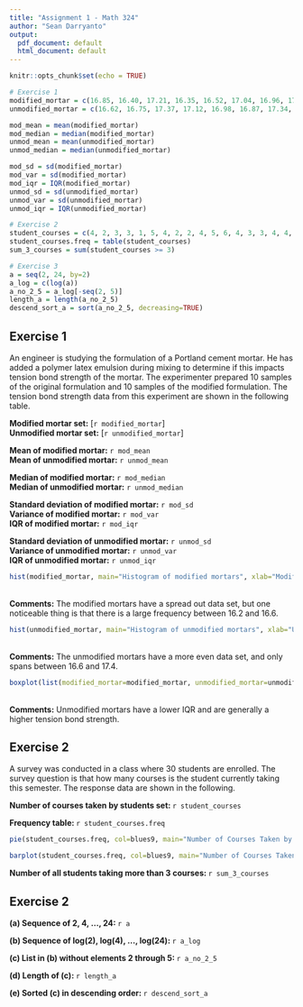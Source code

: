 ```yaml
---
title: "Assignment 1 - Math 324"
author: "Sean Darryanto"
output:
  pdf_document: default
  html_document: default
---
```


```r
knitr::opts_chunk$set(echo = TRUE)

```
```r
# Exercise 1
modified_mortar = c(16.85, 16.40, 17.21, 16.35, 16.52, 17.04, 16.96, 17.15, 16.59, 16.57)
unmodified_mortar = c(16.62, 16.75, 17.37, 17.12, 16.98, 16.87, 17.34, 17.02, 17.08, 17.27)

mod_mean = mean(modified_mortar)
mod_median = median(modified_mortar)
unmod_mean = mean(unmodified_mortar)
unmod_median = median(unmodified_mortar)

mod_sd = sd(modified_mortar)
mod_var = sd(modified_mortar)
mod_iqr = IQR(modified_mortar)
unmod_sd = sd(unmodified_mortar)
unmod_var = sd(unmodified_mortar)
unmod_iqr = IQR(unmodified_mortar)

# Exercise 2
student_courses = c(4, 2, 3, 3, 1, 5, 4, 2, 2, 4, 5, 6, 4, 3, 3, 4, 4, 5, 6, 1, 2, 2, 3, 4, 3, 3, 5, 2, 1, 3)
student_courses.freq = table(student_courses)
sum_3_courses = sum(student_courses >= 3)

# Exercise 3
a = seq(2, 24, by=2)
a_log = c(log(a))
a_no_2_5 = a_log[-seq(2, 5)]
length_a = length(a_no_2_5)
descend_sort_a = sort(a_no_2_5, decreasing=TRUE)
```

## Exercise 1
An engineer is studying the formulation of a Portland cement mortar. He has added a polymer latex emulsion during mixing to determine if this impacts tension bond strength of the mortar. The experimenter prepared 10 samples of the original formulation and 10 samples of the modified formulation. The tension bond strength data from this experiment are shown in the following table.

<b>Modified mortar set:</b> [`r modified_mortar`] <br>
<b>Unmodified mortar set:</b> [`r unmodified_mortar`]

<b>Mean of modified mortar:</b> `r mod_mean` <br>
<b>Mean of unmodified mortar:</b> `r unmod_mean`

<b>Median of modified mortar:</b> `r mod_median` <br>
<b>Median of unmodified mortar:</b> `r unmod_median`

<b>Standard deviation of modified mortar:</b> `r mod_sd` <br>
<b>Variance of modified mortar:</b> `r mod_var` <br>
<b>IQR of modified mortar:</b> `r mod_iqr`

<b>Standard deviation of unmodified mortar:</b> `r unmod_sd` <br>
<b>Variance of unmodified mortar:</b> `r unmod_var` <br>
<b>IQR of unmodified mortar:</b> `r unmod_iqr`

```r
hist(modified_mortar, main="Histogram of modified mortars", xlab="Modified Mortar", col=blues9)
```
<br><b>Comments:</b> The modified mortars have a spread out data set, but one noticeable thing is that there is a large frequency between 16.2 and 16.6.
<br>

```r
hist(unmodified_mortar, main="Histogram of unmodified mortars", xlab="Unmodified Mortar", col=blues9)
```
<br><b>Comments:</b> The unmodified mortars have a more even data set, and only spans between 16.6 and 17.4.
<br>

```r
boxplot(list(modified_mortar=modified_mortar, unmodified_mortar=unmodified_mortar), main="Comparative box-plot of modified and unmodified mortars", names=c("Modified Mortar", "Unmodified Mortar"), col=blues9)
```
<br><b>Comments:</b> Unmodified mortars have a lower IQR and are generally a higher tension bond strength.


## Exercise 2
A survey was conducted in a class where 30 students are enrolled. The survey question is that how many courses is the student currently taking this semester. The response data are shown in the following.

<b>Number of courses taken by students set: </b> `r student_courses`

<b> Frequency table: </b> `r student_courses.freq`

```r
pie(student_courses.freq, col=blues9, main="Number of Courses Taken by Students.")
```

```r
barplot(student_courses.freq, col=blues9, main="Number of Courses Taken by Students.", xlab="Number of Courses Taken by Students")
```

<b>Number of all students taking more than 3 courses: </b> `r sum_3_courses`

## Exercise 2
<b>(a) Sequence of 2, 4, ..., 24: </b> `r a`

<b>(b) Sequence of log(2), log(4), ..., log(24): </b> `r a_log`

<b>(c) List in (b) without elements 2 through 5: </b> `r a_no_2_5`

<b>(d) Length of (c): </b> `r length_a`

<b>(e) Sorted (c) in descending order: </b> `r descend_sort_a`